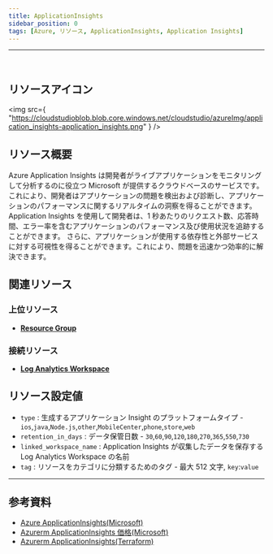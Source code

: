 ```yaml
---
title: ApplicationInsights
sidebar_position: 0
tags: [Azure, リソース, ApplicationInsights, Application Insights]
---
```


<hr />
<br />

## リソースアイコン

<img
    src={
        "https://cloudstudioblob.blob.core.windows.net/cloudstudio/azureImg/application_insights-application_insights.png"
    }
/>

## リソース概要

Azure Application Insights は開発者がライブアプリケーションをモニタリングして分析するのに役立つ Microsoft が提供するクラウドベースのサービスです。
これにより、開発者はアプリケーションの問題を検出および診断し、アプリケーションのパフォーマンスに関するリアルタイムの洞察を得ることができます。
Application Insights を使用して開発者は、1 秒あたりのリクエスト数、応答時間、エラー率を含むアプリケーションのパフォーマンス及び使用状況を追跡することができます。
さらに、アプリケーションが使用する依存性と外部サービスに対する可視性を得ることができます。これにより、問題を迅速かつ効率的に解決できます。

## 関連リソース

### 上位リソース

-   [**Resource Group**](https://docs.cstudio.app/docs/resource/azure/Base/ResourceGroup)

### 接続リソース

-   [**Log Analytics Workspace**](https://docs.cstudio.app/docs/resource/azure/LogAnalytics/LogAnalyticsWorkspace)

## リソース設定値

-   `type` : 生成するアプリケーション Insight のプラットフォームタイプ - `ios`,`java`,`Node.js`,`other`,`MobileCenter`,`phone`,`store`,`web`
-   `retention_in_days` : データ保管日数 - `30`,`60`,`90`,`120`,`180`,`270`,`365`,`550`,`730`
-   `linked_workspace_name` : Application Insights が収集したデータを保存する Log Analytics Workspace の名前
-   `tag` : リソースをカテゴリに分類するためのタグ - 最大 512 文字, `key`:`value`

---

## 参考資料

-   [Azure ApplicationInsights(Microsoft)](https://learn.microsoft.com/en-us/azure/azure-monitor/app/app-insights-overview?tabs=net)
-   [Azurerm ApplicationInsights 価格(Microsoft)](https://azure.microsoft.com/en-us/pricing/details/monitor/)
-   [Azurerm ApplicationInsights(Terraform)](https://registry.terraform.io/providers/hashicorp/azurerm/latest/docs/resources/application_insights)
